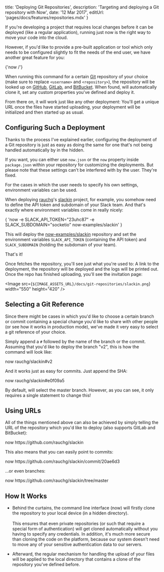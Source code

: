 

  title: 'Deploying Git Repositories',
  description: 'Targeting and deploying a Git repository with Now',
  date: '12 Mar 2017',
  editUrl: 'pages/docs/features/repositories.mdx'
}

If you're developing a project that requires local changes before it can be deployed (like a regular application), running just now is the right way to move your code into the cloud.

However, if you'd like to provide a pre-built application or tool which only needs to be configured slightly to fit the needs of the end user, we have another great feature for you:

<TerminalInput>{'now <username>/<repository>'}</TerminalInput>

When running this command for a certain [Git](https://git-scm.com/) repository of your choice (make sure to replace `<username>` and `<repository>`), the repository will be looked up on [GitHub](https://github.com/), [GitLab](https://about.gitlab.com/), and [BitBucket](https://bitbucket.org/). When found, <Now color="#000" /> will automatically clone it, set any custom properties you've defined and deploy it.

From there on, it will work just like any other deployment: You'll get a unique URL once the files have started uploading, your deployment will be initialized and then started up as usual.

## Configuring Such a Deployment

Thanks to the process I've explained earlier, configuring the deployment of a Git repository is just as easy as doing the same for one that's not being handled automatically by <Now color="#000" /> in the hidden.

If you want, you can either use `now.json` or the `now` property inside `package.json` within your repository for customizing the deployments. But please note that these settings can't be interfered with by the user. They're fixed.

For the cases in which the user needs to specify his own settings, <InternalLink href="/docs/features/env-and-secrets">environment variables</InternalLink> can be used.

When deploying [rauchg](https://twitter.com/rauchg)'s [slackin](https://github.com/now-examples/slackin) project, for example, you somehow need to define the API token and subdomain of your Slack team. And that's exactly where <InternalLink href="/docs/features/env-and-secrets">environment variables</InternalLink> come in really nicely:

<TerminalInput>
  {
    'now -e SLACK_API_TOKEN="23uhc87" -e SLACK_SUBDOMAIN="socketio" now-examples/slackin'
  }
</TerminalInput>

This will deploy the [now-examples/slackin](https://github.com/now-examples/slackin) repository and set the environment variables `SLACK_API_TOKEN` (containing the API token) and `SLACK_SUBDOMAIN` (holding the subdomain of your team).

That's it!

Once <Now color="#000" /> fetches the repository, you'll see just what you're used to: A link to the deployment, the repository will be deployed and the logs will be printed out. Once the repo has finished uploading, you'll see the invitation page:

<Image
  src={`${IMAGE_ASSETS_URL}/docs/git-repositories/slackin.png`}
  width="550"
  height="420"
/>

## Selecting a Git Reference

Since there might be cases in which you'd like to choose a certain branch or commit containing a special change you'd like to share with other people (or see how it works in production mode), we've made it very easy to select a git reference of your choice.

Simply append a `#` followed by the name of the branch or the commit. Assuming that you'd like to deploy the branch "v2", this is how the command will look like:

<TerminalInput>
  now rauchg/slackin<P.B>#v2</P.B>
</TerminalInput>

And it works just as easy for commits. Just append the SHA:

<TerminalInput>
  now rauchg/slackin<P.B>#e0f09a5</P.B>
</TerminalInput>

By default, <Now color="#000" /> will select the master branch. However, as you can see, it only requires a single statement to change this!

## Using URLs

All of the things mentioned above can also be achieved by simply telling <Now color="#000" /> the URL of the repository which you'd like to deploy (also supports GitLab and BitBucket):

<TerminalInput>
  now <P.B>https://github.com/rauchg/slackin</P.B>
</TerminalInput>

This also means that you can easily point to commits:

<TerminalInput>
  now <P.B>https://github.com/rauchg/slackin/commit/20ae6d3</P.B>
</TerminalInput>

...or even branches:

<TerminalInput>
  now <P.B>https://github.com/rauchg/slackin/tree/master</P.B>
</TerminalInput>

## How It Works

- Behind the curtains, the command line interface (now) will firstly clone the repository to your local device (in a hidden directory).<br/><br/>
  This ensures that even private repositories (or such that require a special form of authentication) will get cloned automatically without you having to specify any credentials. In addition, it's much more secure than cloning the code on the platform, because our system doesn't need to move any of your sensitive authentication data to our servers.

- Afterward, the regular mechanism for handling the upload of your files will be applied to the local directory that contains a clone of the repository you've defined before.

